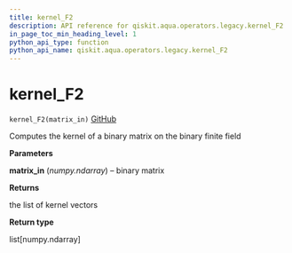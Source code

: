 ```yaml
---
title: kernel_F2
description: API reference for qiskit.aqua.operators.legacy.kernel_F2
in_page_toc_min_heading_level: 1
python_api_type: function
python_api_name: qiskit.aqua.operators.legacy.kernel_F2
---
```


# kernel\_F2

<span id="qiskit.aqua.operators.legacy.kernel_F2" />

`kernel_F2(matrix_in)` [GitHub](https://github.com/qiskit-community/qiskit-aqua/tree/stable/0.7/qiskit/aqua/operators/legacy/common.py "view source code")

Computes the kernel of a binary matrix on the binary finite field

**Parameters**

**matrix\_in** (*numpy.ndarray*) – binary matrix

**Returns**

the list of kernel vectors

**Return type**

list\[numpy.ndarray]

